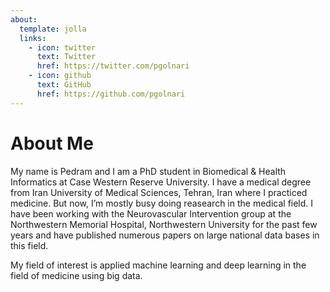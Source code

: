```yaml
---
about:
  template: jolla
  links:
    - icon: twitter
      text: Twitter
      href: https://twitter.com/pgolnari
    - icon: github
      text: GitHub
      href: https://github.com/pgolnari
---
```


# About Me

My name is Pedram and I am a PhD student in Biomedical & Health Informatics at Case Western Reserve University. I have a medical degree from Iran University of Medical Sciences, Tehran, Iran where I practiced medicine. But now, I'm mostly busy doing reasearch in the medical field. I have been working with the Neurovascular Intervention group at the Northwestern Memorial Hospital, Northwestern University for the past few years and have published numerous papers on large national data bases in this field.

My field of interest is applied machine learning and deep learning in the field of medicine using big data.
